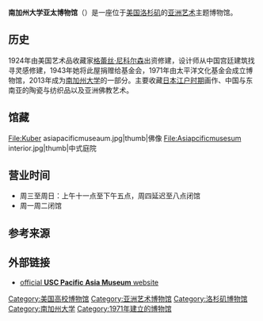 {{Infobox NRHP
| name = 南加州大学亚太博物馆<br>USC Pacific Asia Museum
| nrhp_type = 
|designated_other1=California
|designated_other1_number=988
|designated_other1_num_position=both
| image =PacAsianMuseum.jpg
| caption = 博物馆外观
| location ={{USA}}[[帕萨迪纳_(加利福尼亚州)|帕萨迪纳 (加利福尼亚州)]]
| nearest_city = 
| coordinates = {{coord|34.1467|-118.1411|type:landmark_region:US-CA|display=inline,title}}
| area = 
| built = 1924
| architect = Marston, Van Pelt & Maybury
| architecture = 
| added = 1977年7月21日
| visitation_num = 
| visitation_year = 
| refnum = 77000300<ref>{{NRISref|2010a}}</ref>
| mpsub = 
| governing_body = USC Pacific Asia Museum
}}

'''南加州大学亚太博物馆'''（{{lang-en|USC Pacific Asia Museum}}）是一座位于[[美国|美国]][[洛杉矶|洛杉矶]]的[[亚洲艺术|亚洲艺术]]主题博物馆。

==历史==
1924年由美国艺术品收藏家[[格蕾丝·尼科尔森|格蕾丝·尼科尔森]]出资修建，设计师从中国宫廷建筑找寻灵感修建，1943年她将此屋捐赠给基金会，1971年由太平洋文化基金会成立博物馆，2013年成为[[南加州大学|南加州大学]]的一部分。主要收藏[[日本|日本]][[江户时期|江户时期]]画作、中国与东南亚的陶瓷与纺织品以及亚洲佛教艺术。

==馆藏==
<gallery>
File:Kuber asiapacificmuseaum.jpg|thumb|佛像
File:Asiapcificmusesum interior.jpg|thumb|中式庭院
</gallery>

==营业时间==
*周三至周日：上午十一点至下午五点，周四延迟至八点闭馆
*周一周二闭馆

==参考来源==
{{Reflist}}

==外部链接==
{{commons category|Pacific Asia Museum}}
* [http://pacificasiamuseum.usc.edu/ official '''USC Pacific Asia Museum''' website] {{Wayback|url=http://pacificasiamuseum.usc.edu/ |date=20210224092334 }}

{{authority control}}
[[Category:美国高校博物馆|Category:美国高校博物馆]]
[[Category:亚洲艺术博物馆|Category:亚洲艺术博物馆]]
[[Category:洛杉矶博物馆|Category:洛杉矶博物馆]]
[[Category:南加州大学|Category:南加州大学]]
[[Category:1971年建立的博物馆|Category:1971年建立的博物馆]]